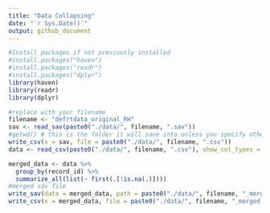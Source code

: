 ```yaml
---
title: "Data Collapsing"
date: "`r Sys.Date()`"
output: github_document
---
```


```r
#Install packages if not previously installed
#install.packages("haven")
#install.packages("readr")
#install.packages("dplyr")
library(haven)
library(readr)
library(dplyr)
```

```r
#replace with your filename
filename <- "defrtdata_original_RH"
sav <- read_sav(paste0("./data/", filename, ".sav"))
#getwd() # this is the folder it will save into unless you specify otherwise in the path below
write_csv(x = sav, file = paste0("./data/", filename, ".csv"))
data <- read_csv(paste0("./data/", filename, ".csv"), show_col_types = F)

merged_data <- data %>%
  group_by(record_id) %>%
  summarize_all(list(~ first(.[!is.na(.)])))
#merged sav file
write_sav(data = merged_data, path = paste0("./data/", filename, "_merged.sav"))
write_csv(x = merged_data, file = paste0("./data/", filename, "_merged.csv"))
```
